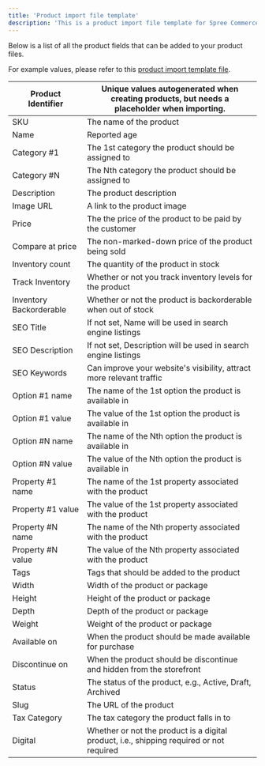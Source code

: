 ```yaml
---
title: 'Product import file template'
description: 'This is a product import file template for Spree Commerce open-source'
---
```


Below is a list of all the product fields that can be added to your product files.

For example values, please refer to this [product import template file](https://vendo-production-res.cloudinary.com/raw/upload/v1734435134/docs/Manage%20Products/Import%20Products/Product_Import_File_Template_zp33fj.csv).

| Product Identifier      | Unique values autogenerated when creating products, but needs a placeholder when importing. |
| ----------------------- | ------------------------------------------------------------------------------------------- |
| SKU                     | The name of the product                                                                     |
| Name                    | Reported age                                                                                |
| Category #1             | The 1st category the product should be assigned to                                          |
| Category #N             | The Nth category the product should be assigned to                                          |
| Description             | The product description                                                                     |
| Image URL               | A link to the product image                                                                 |
| Price                   | The the price of the product to be paid by the customer                                     |
| Compare at price        | The non-marked-down price of the product being sold                                         |
| Inventory count         | The quantity of the product in stock                                                        |
| Track Inventory         | Whether or not you track inventory levels for the product                                   |
| Inventory Backorderable | Whether or not the product is backorderable when out of stock                               |
| SEO Title               | If not set, Name will be used in search engine listings                                     |
| SEO Description         | If not set, Description will be used in search engine listings                              |
| SEO Keywords            | Can improve your website's visibility, attract more relevant traffic                        |
| Option #1 name          | The name of the 1st option the product is available in                                      |
| Option #1 value         | The value of the 1st option the product is available in                                     |
| Option #N name          | The name of the Nth option the product is available in                                      |
| Option #N value         | The value of the Nth option the product is available in                                     |
| Property #1 name        | The name of the 1st property associated with the product                                    |
| Property #1 value       | The value of the 1st property associated with the product                                   |
| Property #N name        | The name of the Nth property associated with the product                                    |
| Property #N value       | The value of the Nth property associated with the product                                   |
| Tags                    | Tags that should be added to the product                                                    |
| Width                   | Width of the product or package                                                             |
| Height                  | Height of the product or package                                                            |
| Depth                   | Depth of the product or package                                                             |
| Weight                  | Weight of the product or package                                                            |
| Available on            | When the product should be made available for purchase                                      |
| Discontinue on          | When the product should be discontinue and hidden from the storefront                       |
| Status                  | The status of the product, e.g., Active, Draft, Archived                                    |
| Slug                    | The URL of the product                                                                      |
| Tax Category            | The tax category the product falls in to                                                    |
| Digital                 | Whether or not the product is a digital product, i.e., shipping required or not required    |